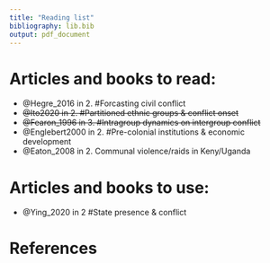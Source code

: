 ```yaml
---
title: "Reading list"
bibliography: lib.bib
output: pdf_document
---
```


Articles and books to read:
==========================

- @Hegre_2016 in 2. #Forcasting civil conflict
- ~~@Ito2020 in 2. #Partitioned ethnic groups & conflict onset~~
- ~~@Fearon_1996 in 3. #Intragroup dynamics on intergroup conflict~~
- @Englebert2000 in 2. #Pre-colonial institutions & economic development
- @Eaton_2008 in 2. Communal violence/raids in Keny/Uganda

Articles and books to use:
=========================

- @Ying_2020 in 2 #State presence & conflict

# References
